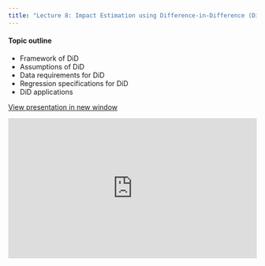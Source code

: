 ```yaml
---
title: "Lecture 8: Impact Estimation using Difference-in-Difference (DiD) method"
---
```


#### Topic outline

- Framework of DiD
- Assumptions of DiD
- Data requirements for DiD
- Regression specifications for DiD
- DiD applications

<a href="https://drive.google.com/file/d/141hsCZ_cyRLYRD-twr7krVp9wWfD4mfP/view?usp=sharing" target="_blank" class="btn-slides">View presentation in new window</a>


::: {.box style="padding-bottom:56.25%; position:relative; display:block; width:100%;"}

<iframe src="https://drive.google.com/file/d/141hsCZ_cyRLYRD-twr7krVp9wWfD4mfP/preview" 
        style="position:absolute; top:0; left:0; width:100%; height:100%;" 
        frameborder="0" 
        allow="autoplay"></iframe>

:::